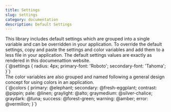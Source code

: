 ```yaml
---
title: Settings
slug: settings
category: documentation
description: Default Settings
---
```



<div className={`code-block__description`}>
  This library includes default settings which are grouped into a single 
  variable and can be overridden in your application. To override the default
  settings, copy and paste the settings and color variables and add them to a 
  less file in your application. The default settings values are exactly as 
  rendered in this documenattion website.
</div>

<div className="code-block">
  <CodeBlock>
    {`@settings {
  radius: 4px;
  primary-font: 'Roboto';
  secondary-font: 'Tahoma';
}`}
  </CodeBlock>
</div>

<div className={`code-block__description`}>
  The color variables are also grouped and named following a general design 
  concept for using colors in an application.
</div>

<div className="code-block">
  <CodeBlock>
    {`@colors {
  primary: @elephant;
  secondary: @fresh-eggplant;
  contrast: @pippin;
  pale: @linen;
  graylight: @alto;
  graymedium: @silver-chalice;
  graydark: @tuna;
  success: @forest-green;
  warning: @amber;
  error: @vermilion;
}`}
  </CodeBlock>
</div>